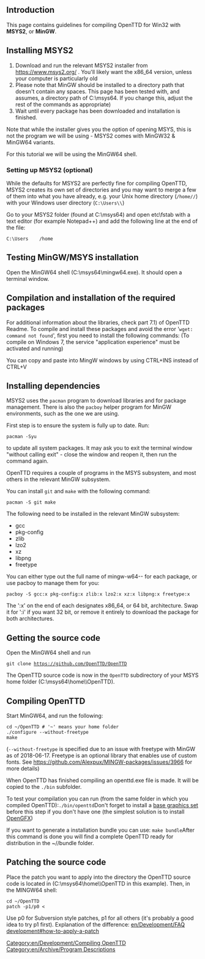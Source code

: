 {{en/-}}
== Introduction ==
This page contains guidelines for compiling OpenTTD for Win32 with '''MSYS2''', or '''MinGW'''.

== Installing MSYS2 ==
# Download and run the relevant MSYS2 installer from https://www.msys2.org/ . You'll likely want the x86_64 version, unless your computer is particularly old
# Please note that MinGW should be installed to a directory path that doesn't contain any spaces. This page has been tested with, and assumes, a directory path of C:\msys64. If you change this, adjust the rest of the commands as appropriate)
# Wait until every package has been downloaded and installation is finished.

Note that while the installer gives you the option of opening MSYS, this is not the program we will be using - MSYS2 comes with MinGW32 & MinGW64 variants.

For this tutorial we will be using the MinGW64 shell.

=== Setting up MSYS2 (optional) ===
While the defaults for MSYS2 are perfectly fine for compiling OpenTTD, MSYS2 creates its own set of directories and you may want to merge a few of them into what you have already, e.g. your Unix home directory (<code>/home/<user>/</code>) with your Windows user directory (<code>C:\Users\<user>\</code>)

Go to your MSYS2 folder (found at C:\msys64) and open etc\fstab with a text editor (for example Notepad++) and add the following line at the end of the file:

 C:\Users    /home

== Testing MinGW/MSYS installation ==
Open the MinGW64 shell (C:\msys64\mingw64.exe). It should open a terminal window.

== Compilation and installation of the required packages ==
For additional information about the libraries, check part 7.1) of OpenTTD Readme. To compile and install these packages and avoid the error '<code>wget: command not found</code>', first you need to install the following commands:
(To compile on Windows 7, the service "application experience" must be activated and running)

You can copy and paste into MingW windows by using CTRL+INS instead of CTRL+V

== Installing dependencies ==

MSYS2 uses the <code>pacman</code> program to download libraries and for package management. There is also the <code>pacboy</code> helper program for MinGW environments, such as the one we are using.

First step is to ensure the system is fully up to date. Run:

 pacman -Syu

to update all system packages. It may ask you to exit the terminal window "without calling exit" - close the window and reopen it, then run the command again.

OpenTTD requires a couple of programs in the MSYS subsystem, and most others in the relevant MinGW subsystem.

You can install <code>git</code> and <code>make</code> with the following command:

 pacman -S git make

The following need to be installed in the relevant MinGW subsystem:

* gcc
* pkg-config
* zlib
* lzo2
* xz
* libpng
* freetype

You can either type out the full name of mingw-w64-<arch>-<pkg> for each package, or use pacboy to manage them for you:

 pacboy -S gcc:x pkg-config:x zlib:x lzo2:x xz:x libpng:x freetype:x

The ':x' on the end of each designates x86_64, or 64 bit, architecture. Swap it for ':i' if you want 32 bit, or remove it entirely to download the package for both architectures.

== Getting the source code ==
Open the MinGW64 shell and run

 git clone https://github.com/OpenTTD/OpenTTD

The OpenTTD source code is now in the <code>OpenTTD</code> subdirectory of your MSYS home folder (C:\msys64\home\<user>\OpenTTD).

== Compiling OpenTTD ==

Start MinGW64, and run the following:

 cd ~/OpenTTD # '~' means your home folder
 ./configure --without-freetype
 make

(<code>--without-freetype</code> is specified due to an issue with freetype with MinGW as of 2018-06-17. Freetype is an optional library that enables use of custom fonts. See https://github.com/Alexpux/MINGW-packages/issues/3966 for more details)

When OpenTTD has finished compiling an openttd.exe file is made. It will be copied to the <code>./bin</code> subfolder.

To test your compilation you can run (from the same folder in which you compiled OpenTTD):<code>./bin/openttd</code>Don't forget to install a [http://wiki.openttd.org/Base_graphics base graphics set] before this step if you don't have one (the simplest solution is to install [http://wiki.openttd.org/Opengfx#Installing_OpenGFX_Manually OpenGFX])

If you want to generate a installation bundle you can use: <code>make bundle</code>After this command is done you will find a complete OpenTTD ready for distribution in the ~/<path_to_source>/bundle folder.

==Patching the source code==
Place the patch you want to apply into the directory the OpenTTD source code is located in (C:\msys64\home\<your Windows user name>\OpenTTD in this example). Then, in the MINGW64 shell:

 cd ~/OpenTTD
 patch -p1/p0 < <patch name>

Use p0 for Subversion style patches, p1 for all others (it's probably a good idea to try p1 first). Explanation of the difference: [[en/Development/FAQ development#how-to-apply-a-patch]]


[[Category:en/Development/Compiling OpenTTD]]
[[Category:en/Archive/Program Descriptions]]